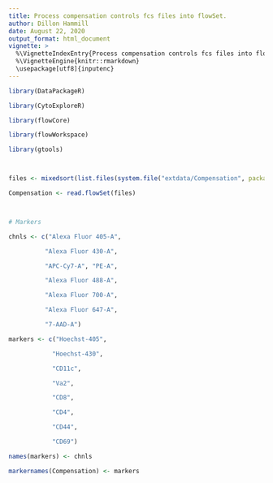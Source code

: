 ---
title: Process compensation controls fcs files into flowSet.
author: Dillon Hammill
date: August 22, 2020
output_format: html_document
vignette: >
  %\VignetteIndexEntry{Process compensation controls fcs files into flowSet.}
  %\VignetteEngine{knitr::rmarkdown}
  \usepackage[utf8]{inputenc}
---

```{r, message = FALSE}
library(DataPackageR)
library(CytoExploreR)
library(flowCore)
library(flowWorkspace)
library(gtools)

files <- mixedsort(list.files(system.file("extdata/Compensation", package = "CytoExploreRData"), full.names = TRUE))
Compensation <- read.flowSet(files)

# Markers
chnls <- c("Alexa Fluor 405-A",
          "Alexa Fluor 430-A",
          "APC-Cy7-A", "PE-A",
          "Alexa Fluor 488-A",
          "Alexa Fluor 700-A",
          "Alexa Fluor 647-A",
          "7-AAD-A")
markers <- c("Hoechst-405",
            "Hoechst-430",
            "CD11c",
            "Va2",
            "CD8",
            "CD4",
            "CD44",
            "CD69")
names(markers) <- chnls
markernames(Compensation) <- markers
```

